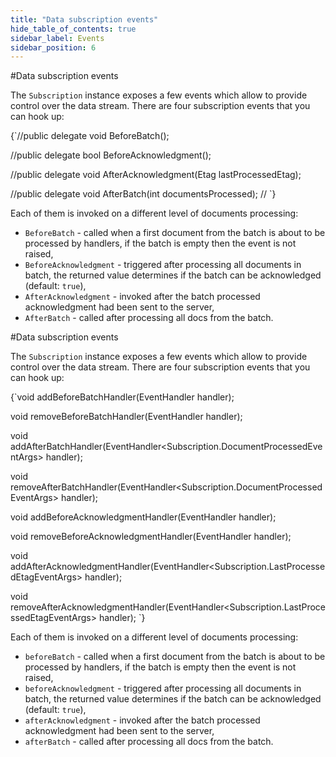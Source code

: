 ```yaml
---
title: "Data subscription events"
hide_table_of_contents: true
sidebar_label: Events
sidebar_position: 6
---
```






<LanguageSwitcher supportedLanguages={supportedLanguages} />
<LanguageContent language="csharp">
#Data subscription events

The `Subscription` instance exposes a few events which allow to provide control over the data stream. There are four subscription events that you can hook up:

<TabItem value="events" label="events">
<CodeBlock language="csharp">
{`//public delegate void BeforeBatch();

//public delegate bool BeforeAcknowledgment();

//public delegate void AfterAcknowledgment(Etag lastProcessedEtag);

//public delegate void AfterBatch(int documentsProcessed);
//
`}
</CodeBlock>
</TabItem>

Each of them is invoked on a different level of documents processing:

- `BeforeBatch` - called when a first document from the batch is about to be processed by handlers, if the batch is empty then the event is not raised,
- `BeforeAcknowledgment` - triggered after processing all documents in batch, the returned value determines if the batch can be acknowledged (default: `true`),
- `AfterAcknowledgment` - invoked after the batch processed acknowledgment had been sent to the server,
- `AfterBatch` - called after processing all docs from the batch.


</LanguageContent>
<LanguageContent language="java">
#Data subscription events

The `Subscription` instance exposes a few events which allow to provide control over the data stream. There are four subscription events that you can hook up:

<TabItem value="events" label="events">
<CodeBlock language="java">
{`void addBeforeBatchHandler(EventHandler<VoidArgs> handler);

void removeBeforeBatchHandler(EventHandler<VoidArgs> handler);

void addAfterBatchHandler(EventHandler<Subscription.DocumentProcessedEventArgs> handler);

void removeAfterBatchHandler(EventHandler<Subscription.DocumentProcessedEventArgs> handler);

void addBeforeAcknowledgmentHandler(EventHandler<VoidArgs> handler);

void removeBeforeAcknowledgmentHandler(EventHandler<VoidArgs> handler);

void addAfterAcknowledgmentHandler(EventHandler<Subscription.LastProcessedEtagEventArgs> handler);

void removeAfterAcknowledgmentHandler(EventHandler<Subscription.LastProcessedEtagEventArgs> handler);
`}
</CodeBlock>
</TabItem>

Each of them is invoked on a different level of documents processing:

- `beforeBatch` - called when a first document from the batch is about to be processed by handlers, if the batch is empty then the event is not raised,
- `beforeAcknowledgment` - triggered after processing all documents in batch, the returned value determines if the batch can be acknowledged (default: `true`),
- `afterAcknowledgment` - invoked after the batch processed acknowledgment had been sent to the server,
- `afterBatch` - called after processing all docs from the batch.


</LanguageContent>

<!---

-->